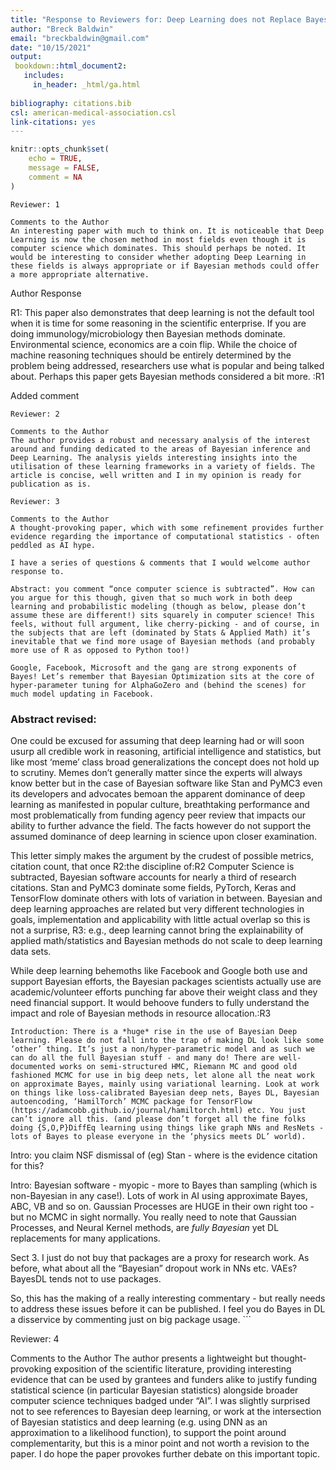 ```yaml
---
title: "Response to Reviewers for: Deep Learning does not Replace Bayesian Modeling"
author: "Breck Baldwin"
email: "breckbaldwin@gmail.com"
date: "10/15/2021"
output:
 bookdown::html_document2:
   includes:
     in_header: _html/ga.html 
     
bibliography: citations.bib
csl: american-medical-association.csl
link-citations: yes
---
```


```r
knitr::opts_chunk$set(
	echo = TRUE,
	message = FALSE,
	comment = NA
)
```

``` {echo=TRUE}
Reviewer: 1

Comments to the Author
An interesting paper with much to think on. It is noticeable that Deep Learning is now the chosen method in most fields even though it is computer science which dominates. This should perhaps be noted. It would be interesting to consider whether adopting Deep Learning in these fields is always appropriate or if Bayesian methods could offer a more appropriate alternative.
```

Author Response


R1:
This paper also demonstrates that deep learning is not the default tool when it is time for some reasoning in the scientific enterprise. If you are doing immunology/microbiology then Bayesian methods dominate. Environmental science, economics are a coin flip. While the choice of machine reasoning techniques should be entirely determined by the problem being addressed, researchers use what is popular and being talked about. Perhaps this paper gets Bayesian methods considered a bit more. 
:R1

Added comment

``` {echo=TRUE}
Reviewer: 2

Comments to the Author
The author provides a robust and necessary analysis of the interest around and funding dedicated to the areas of Bayesian inference and Deep Learning. The analysis yields interesting insights into the utilisation of these learning frameworks in a variety of fields. The article is concise, well written and I in my opinion is ready for publication as is.
```

``` {echo=TRUE}
Reviewer: 3

Comments to the Author
A thought-provoking paper, which with some refinement provides further evidence regarding the importance of computational statistics - often peddled as AI hype.

I have a series of questions & comments that I would welcome author response to.

Abstract: you comment “once computer science is subtracted”. How can you argue for this though, given that so much work in both deep learning and probabilistic modeling (though as below, please don’t assume these are different!) sits squarely in computer science! This feels, without full argument, like cherry-picking - and of course, in the subjects that are left (dominated by Stats & Applied Math) it’s inevitable that we find more usage of Bayesian methods (and probably more use of R as opposed to Python too!)

Google, Facebook, Microsoft and the gang are strong exponents of Bayes! Let’s remember that Bayesian Optimization sits at the core of hyper-parameter tuning for AlphaGoZero and (behind the scenes) for much model updating in Facebook.
```
### Abstract revised:

One could be excused for assuming that deep learning had or will soon usurp all credible work in reasoning, artificial intelligence and statistics, but like most 'meme' class broad generalizations the concept does not hold up to scrutiny. Memes don't generally matter since the experts will always know better but in the case of Bayesian software like Stan and PyMC3 even its developers and advocates bemoan the apparent dominance of deep learning as manifested in popular culture, breathtaking performance and most problematically from funding agency peer review that impacts our ability to further advance the field. The facts however do not support the assumed dominance of deep learning in science upon closer examination.

This letter simply makes the argument by the crudest of possible metrics, citation count, that once R2:the discipline of:R2 Computer Science is subtracted, Bayesian software accounts for nearly a third of research citations. Stan and PyMC3 dominate some fields, PyTorch, Keras and TensorFlow dominate others with lots of variation in between. Bayesian and deep learning approaches are related but very different technologies in goals, implementation and applicability with little actual overlap so this is not a surprise, R3: e.g., deep learning cannot bring the explainability of applied math/statistics and Bayesian methods do not scale to deep learning data sets.

While deep learning behemoths like Facebook and Google both use and support Bayesian efforts, the Bayesian packages scientists actually use are academic/volunteer efforts punching far above their weight class and they need financial support. It would behoove funders to fully understand the impact and role of Bayesian methods in resource allocation.:R3




```{echo=TRUE}

Introduction: There is a *huge* rise in the use of Bayesian Deep learning. Please do not fall into the trap of making DL look like some ‘other’ thing. It’s just a non/hyper-parametric model and as such we can do all the full Bayesian stuff - and many do! There are well-documented works on semi-structured HMC, Riemann MC and good old fashioned MCMC for use in big deep nets, let alone all the neat work on approximate Bayes, mainly using variational learning. Look at work on things like loss-calibrated Bayesian deep nets, Bayes DL, Bayesian autoencoding, ‘HamilTorch’ MCMC package for TensorFlow (https://adamcobb.github.io/journal/hamiltorch.html) etc. You just can’t ignore all this. (and please don’t forget all the fine folks doing {S,O,P}DiffEq learning using things like graph NNs and ResNets - lots of Bayes to please everyone in the ‘physics meets DL’ world).
```





Intro: you claim NSF dismissal of (eg) Stan - where is the evidence citation for this?

Intro: Bayesian software - myopic - more to Bayes than sampling (which is non-Bayesian in any case!). Lots of work in AI using approximate Bayes, ABC, VB and so on. Gaussian Processes are HUGE in their own right too - but no MCMC in sight normally. You really need to note that Gaussian Processes, and Neural Kernel methods, are *fully Bayesian* yet DL replacements for many applications.

Sect 3. I just do not buy that packages are a proxy for research work. As before, what about all the "Bayesian" dropout work in NNs etc. VAEs? BayesDL tends not to use packages.

So, this has the making of a really interesting commentary - but really needs to address these issues before it can be published. I feel you do Bayes in DL a disservice by commenting just on big package usage.
```


Reviewer: 4

Comments to the Author
The author presents a lightweight but thought-provoking exposition of the scientific literature, providing interesting evidence that can be used by grantees and funders alike to justify funding statistical science (in particular Bayesian statistics) alongside broader computer science techniques badged under "AI". I was slightly surprised not to see references to Bayesian deep learning, or work at the intersection of Bayesian statistics and deep learning (e.g. using DNN as an approximation to a likelihood function), to support the point around complementarity, but this is a minor point and not worth a revision to the paper. I do hope the paper provokes further debate on this important topic.


# 